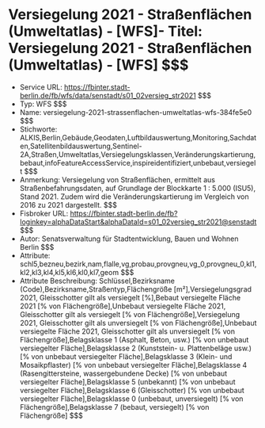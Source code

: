 # Versiegelung 2021 - Straßenflächen (Umweltatlas) - [WFS]- Titel: Versiegelung 2021 - Straßenflächen (Umweltatlas) - [WFS] $$$
- Service URL: https://fbinter.stadt-berlin.de/fb/wfs/data/senstadt/s01_02versieg_str2021 $$$
- Typ: WFS $$$
- Name: versiegelung-2021-strassenflachen-umweltatlas-wfs-384fe5e0 $$$
- Stichworte: ALKIS,Berlin,Gebäude,Geodaten,Luftbildauswertung,Monitoring,Sachdaten,Satellitenbildauswertung,Sentinel-2A,Straßen,Umweltatlas,Versiegelungsklassen,Veränderungskartierung,bebaut,infoFeatureAccessService,inspireidentifiziert,unbebaut,versiegelt $$$
- Anmerkung: Versiegelung von Straßenflächen, ermittelt aus Straßenbefahrungsdaten, auf Grundlage der Blockkarte 1 : 5.000 (ISU5), Stand 2021.
Zudem wird die Veränderungskartierung im Vergleich von 2016 zu 2021 dargestellt. $$$
- Fisbroker URL: https://fbinter.stadt-berlin.de/fb?loginkey=alphaDataStart&alphaDataId=s01_02versieg_str2021@senstadt $$$
- Autor: Senatsverwaltung für Stadtentwicklung, Bauen und Wohnen Berlin $$$
- Attribute: schl5,bezneu,bezirk,nam,flalle,vg,probau,provgneu,vg_0,provgneu_0,kl1,kl2,kl3,kl4,kl5,kl6,kl0,kl7,geom $$$
- Attribute Beschreibung: Schlüssel,Bezirksname (Code),Bezirksname,Straßentyp,Flächengröße [m²],Versiegelungsgrad 2021, Gleisschotter gilt als versiegelt [%],Bebaut versiegelte Fläche 2021 [% von Flächengröße],Unbebaut versiegelte Fläche 2021, Gleisschotter gilt als versiegelt [% von Flächengröße],Versiegelung 2021, Gleisschotter gilt als unversiegelt [% von Flächengröße],Unbebaut versiegelte Fläche 2021, Gleisschotter gilt als unversiegelt [% von Flächengröße],Belagsklasse 1 (Asphalt, Beton, usw.) [% von unbebaut versiegelter Fläche],Belagsklasse 2 (Kunststein- u. Plattenbeläge usw.) [% von unbebaut versiegelter Fläche],Belagsklasse 3 (Klein- und Mosaikpflaster) [% von unbebaut versiegelter Fläche],Belagsklasse 4 (Rasengittersteine, wassergebundene Decke) [% von unbebaut versiegelter Fläche],Belagsklasse 5 (unbekannt) [% von unbebaut versiegelter Fläche],Belagsklasse 6 (Gleisschotter) [% von unbebaut versiegelter Fläche],Belagsklasse 0 (unbebaut, unversiegelt) [% von Flächengröße],Belagsklasse 7 (bebaut, versiegelt) [% von Flächengröße] $$$
